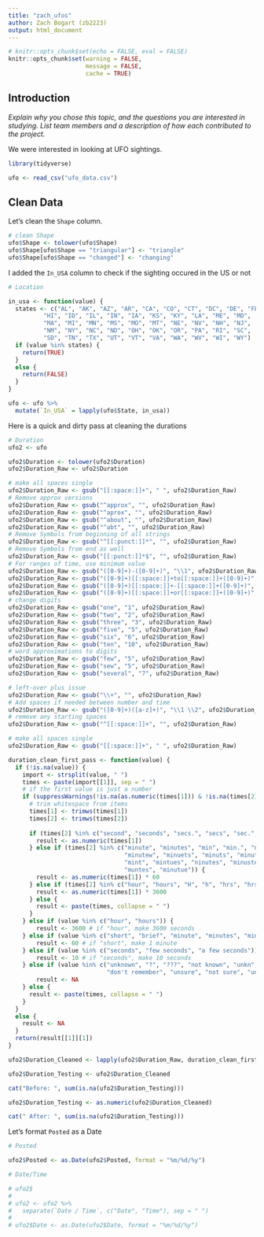 ```yaml
---
title: "zach_ufos"
author: Zach Bogart (zb2223)
output: html_document
---
```


```r
# knitr::opts_chunk$set(echo = FALSE, eval = FALSE)
knitr::opts_chunk$set(warning = FALSE,
                      message = FALSE, 
                      cache = TRUE)
```

## Introduction
*Explain why you chose this topic, and the questions you are interested in studying.
List team members and a description of how each contributed to the project.*

We were interested in looking at UFO sightings.

```r
library(tidyverse)

ufo <- read_csv("ufo_data.csv")
```


## Clean Data

Let's clean the `Shape` column. 
```r
# clean Shape
ufo$Shape <- tolower(ufo$Shape)
ufo$Shape[ufo$Shape == "triangular"] <- "triangle"
ufo$Shape[ufo$Shape == "changed"] <- "changing"

```

I added the `In_USA` column to check if the sighting occured in the US or not
```r
# Location

in_usa <- function(value) {
  states <- c("AL", "AK", "AZ", "AR", "CA", "CO", "CT", "DC", "DE", "FL", "GA", 
          "HI", "ID", "IL", "IN", "IA", "KS", "KY", "LA", "ME", "MD", 
          "MA", "MI", "MN", "MS", "MO", "MT", "NE", "NV", "NH", "NJ", 
          "NM", "NY", "NC", "ND", "OH", "OK", "OR", "PA", "RI", "SC", 
          "SD", "TN", "TX", "UT", "VT", "VA", "WA", "WV", "WI", "WY")
  if (value %in% states) {
    return(TRUE)
  }
  else {
    return(FALSE)
  }
}

ufo <- ufo %>%
  mutate(`In_USA` = lapply(ufo$State, in_usa))
```

Here is a quick and dirty pass at cleaning the durations
```r
# Duration
ufo2 <- ufo

ufo2$Duration <- tolower(ufo2$Duration)
ufo2$Duration_Raw <- ufo2$Duration

# make all spaces single
ufo2$Duration_Raw <- gsub("[[:space:]]+", " ", ufo2$Duration_Raw)
# Remove approx versions
ufo2$Duration_Raw <- gsub("^approx", "", ufo2$Duration_Raw)
ufo2$Duration_Raw <- gsub("^aprox", "", ufo2$Duration_Raw)
ufo2$Duration_Raw <- gsub("^about", "", ufo2$Duration_Raw)
ufo2$Duration_Raw <- gsub("^abt", "", ufo2$Duration_Raw)
# Remove Symbols from beginning of all strings
ufo2$Duration_Raw <- gsub("^[[:punct:]]*", "", ufo2$Duration_Raw)
# Remove Symbols from end as well
ufo2$Duration_Raw <- gsub("[[:punct:]]*$", "", ufo2$Duration_Raw)
# For ranges of time, use minimum value
ufo2$Duration_Raw <- gsub("([0-9]+)-([0-9]+)", "\\1", ufo2$Duration_Raw)
ufo2$Duration_Raw <- gsub("([0-9]+)[[:space:]]+to[[:space:]]+([0-9]+)", "\\1", ufo2$Duration_Raw)
ufo2$Duration_Raw <- gsub("([0-9]+)[[:space:]]+-[[:space:]]+([0-9]+)", "\\1", ufo2$Duration_Raw)
ufo2$Duration_Raw <- gsub("([0-9]+)[[:space:]]+or[[:space:]]+([0-9]+)", "\\1", ufo2$Duration_Raw)
# change digits
ufo2$Duration_Raw <- gsub("one", "1", ufo2$Duration_Raw)
ufo2$Duration_Raw <- gsub("two", "2", ufo2$Duration_Raw)
ufo2$Duration_Raw <- gsub("three", "3", ufo2$Duration_Raw)
ufo2$Duration_Raw <- gsub("five", "5", ufo2$Duration_Raw)
ufo2$Duration_Raw <- gsub("six", "6", ufo2$Duration_Raw)
ufo2$Duration_Raw <- gsub("ten", "10", ufo2$Duration_Raw)
# word approximations to digits
ufo2$Duration_Raw <- gsub("few", "5", ufo2$Duration_Raw)
ufo2$Duration_Raw <- gsub("sew", "5", ufo2$Duration_Raw)
ufo2$Duration_Raw <- gsub("several", "7", ufo2$Duration_Raw)

# left-over plus issue
ufo2$Duration_Raw <- gsub("\\+", "", ufo2$Duration_Raw)
# Add spaces if needed between number and time
ufo2$Duration_Raw <- gsub("([0-9]+)([a-z]+)", "\\1 \\2", ufo2$Duration_Raw)
# remove any starting spaces
ufo2$Duration_Raw <- gsub("^[[:space:]]+", "", ufo2$Duration_Raw)

# make all spaces single
ufo2$Duration_Raw <- gsub("[[:space:]]+", " ", ufo2$Duration_Raw)
```

```r
duration_clean_first_pass <- function(value) {
  if (!is.na(value)) {
    import <- strsplit(value, " ")
    times <- paste(import[[1]], sep = " ")
    # if the first value is just a number
    if (suppressWarnings(!is.na(as.numeric(times[1])) & !is.na(times[2]))) {
      # trim whitespace from items
      times[1] <- trimws(times[1])
      times[2] <- trimws(times[2])
      
      if (times[2] %in% c("second", "seconds", "secs.", "secs", "sec.", "sec", ",seconds")) {
        result <- as.numeric(times[1])
      } else if (times[2] %in% c("minute", "minutes", "min", "min.", "nins", "mins", "minutes.", 
                                 "minutew", "minuets", "minuts", "minutes,", "minutos", "miutes",
                                 "mint", "mintues", "ninutes", "minustes", "mn", "mis", "mini", 
                                 "muntes", "minutue")) {
        result <- as.numeric(times[1]) * 60
      } else if (times[2] %in% c("hour", "hours", "H", "h", "hrs", "hrs.", "hr", "hpurs")) {
        result <- as.numeric(times[1]) * 3600
      } else {
        result <- paste(times, collapse = " ")
      }
    } else if (value %in% c("hour", "hours")) {
        result <- 3600 # if "hour", make 3600 seconds
    } else if (value %in% c("short", "brief", "minute", "minutes", "minets")) {
        result <- 60 # if "short", make 1 minute
    } else if (value %in% c("seconds", "few seconds", "a few seconds")) {
        result <- 10 # if "seconds", make 10 seconds
    } else if (value %in% c("unknown", "?", "???", "not known", "unkn", "don't know", "unk", 
                            "don't remember", "unsure", "not sure", "uncertain", "unknow", "not given")) {
        result <- NA
    } else {
      result <- paste(times, collapse = " ")
    }
  }
  else {
    result <- NA
  }
  return(result[[1]][1])
}

ufo2$Duration_Cleaned <- lapply(ufo2$Duration_Raw, duration_clean_first_pass)
```

```r
ufo2$Duration_Testing <- ufo2$Duration_Cleaned

cat("Before: ", sum(is.na(ufo2$Duration_Testing)))

ufo2$Duration_Testing <- as.numeric(ufo2$Duration_Cleaned)

cat(" After: ", sum(is.na(ufo2$Duration_Testing)))

```

Let's format `Posted` as a Date
```r
# Posted

ufo2$Posted <- as.Date(ufo2$Posted, format = "%m/%d/%y")
```


```r
# Date/Time

# ufo2$
# 
# ufo2 <- ufo2 %>%
#   separate(`Date / Time`, c("Date", "Time"), sep = " ")
# 
# ufo2$Date <- as.Date(ufo2$Date, format = "%m/%d/%y")


```


```r

```








